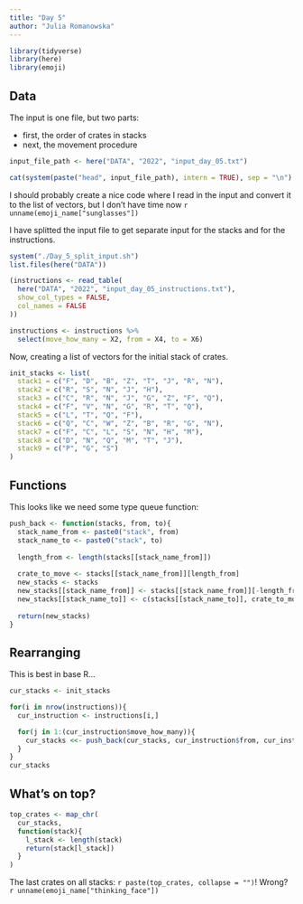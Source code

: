 ```yaml
---
title: "Day 5"
author: "Julia Romanowska"
---
```


```r
library(tidyverse)
library(here)
library(emoji)
```

## Data

The input is one file, but two parts:

- first, the order of crates in stacks
- next, the movement procedure

```r
input_file_path <- here("DATA", "2022", "input_day_05.txt")

cat(system(paste("head", input_file_path), intern = TRUE), sep = "\n")
```

::: {.card .border-success .mb-3}
::: {.card-text}
I should probably create a nice code where I read in the input and convert it
to the list of vectors, but I don't have time now `r unname(emoji_name["sunglasses"])`
:::
:::

I have splitted the input file to get separate input for the stacks and for the
instructions.

```r
system("./Day_5_split_input.sh")
list.files(here("DATA"))

(instructions <- read_table(
  here("DATA", "2022", "input_day_05_instructions.txt"),
  show_col_types = FALSE,
  col_names = FALSE
))

instructions <- instructions %>%
  select(move_how_many = X2, from = X4, to = X6)
```

Now, creating a list of vectors for the initial stack of crates.

```r
init_stacks <- list(
  stack1 = c("F", "D", "B", "Z", "T", "J", "R", "N"),
  stack2 = c("R", "S", "N", "J", "H"),
  stack3 = c("C", "R", "N", "J", "G", "Z", "F", "Q"),
  stack4 = c("F", "V", "N", "G", "R", "T", "Q"),
  stack5 = c("L", "T", "Q", "F"),
  stack6 = c("Q", "C", "W", "Z", "B", "R", "G", "N"),
  stack7 = c("F", "C", "L", "S", "N", "H", "M"),
  stack8 = c("D", "N", "Q", "M", "T", "J"),
  stack9 = c("P", "G", "S")
)
```

## Functions

This looks like we need some type queue function:

```r
push_back <- function(stacks, from, to){
  stack_name_from <- paste0("stack", from)
  stack_name_to <- paste0("stack", to)
  
  length_from <- length(stacks[[stack_name_from]])
  
  crate_to_move <- stacks[[stack_name_from]][length_from]
  new_stacks <- stacks
  new_stacks[[stack_name_from]] <- stacks[[stack_name_from]][-length_from]
  new_stacks[[stack_name_to]] <- c(stacks[[stack_name_to]], crate_to_move)
  
  return(new_stacks)
}
```

## Rearranging

This is best in base R...

```r
cur_stacks <- init_stacks

for(i in nrow(instructions)){
  cur_instruction <- instructions[i,]

  for(j in 1:(cur_instruction$move_how_many)){
    cur_stacks <<- push_back(cur_stacks, cur_instruction$from, cur_instruction$to)
  }
}
cur_stacks
```

## What's on top?

```r
top_crates <- map_chr(
  cur_stacks,
  function(stack){
    l_stack <- length(stack)
    return(stack[l_stack])
  }
)
```

::: {.card .border-success .mb-3}
::: {.card-text}
The last crates on all stacks: `r paste(top_crates, collapse = "")`! Wrong? `r unname(emoji_name["thinking_face"])`
:::
:::
